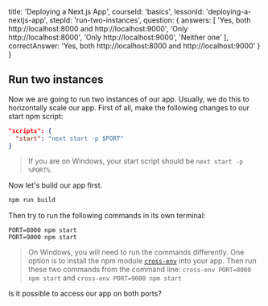 
  title: 'Deploying a Next.js App',
  courseId: 'basics',
  lessonId: 'deploying-a-nextjs-app',
  stepId: 'run-two-instances',
  question: {
    answers: [
      'Yes, both http://localhost:8000 and http://localhost:9000',
      'Only http://localhost:8000',
      'Only http://localhost:9000',
      'Neither one'
    ],
    correctAnswer: 'Yes, both http://localhost:8000 and http://localhost:9000'
  }
}

## Run two instances

Now we are going to run two instances of our app. Usually, we do this to horizontally scale our app.
First of all, make the following changes to our start npm script:

```json
"scripts": {
  "start": "next start -p $PORT"
}
```

> If you are on Windows, your start script should be `next start -p %PORT%`.

Now let's build our app first.

```bash
npm run build
```

Then try to run the following commands in its own terminal:

```
PORT=8000 npm start
PORT=9000 npm start
```

> On Windows, you will need to run the commands differently. One option is to install the npm module [`cross-env`](https://www.npmjs.com/package/cross-env) into your app.
> Then run these two commands from the command line: `cross-env PORT=8000 npm start` and `cross-env PORT=9000 npm start`

Is it possible to access our app on both ports?

